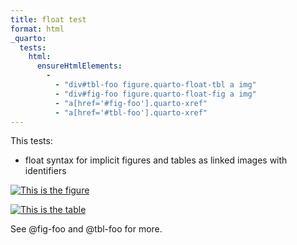 ```yaml
---
title: float test
format: html
_quarto:
  tests:
    html:
      ensureHtmlElements:
        - 
          - "div#tbl-foo figure.quarto-float-tbl a img"
          - "div#fig-foo figure.quarto-float-fig a img"
          - "a[href='#fig-foo'].quarto-xref"
          - "a[href='#tbl-foo'].quarto-xref"
---
```


This tests:

- float syntax for implicit figures and tables as linked images with identifiers

[![This is the figure](img/surus.jpg){#fig-foo}](https://www.example.com/)

[![This is the table](img/surus.jpg){#tbl-foo}](https://www.example.com/)

See @fig-foo and @tbl-foo for more.